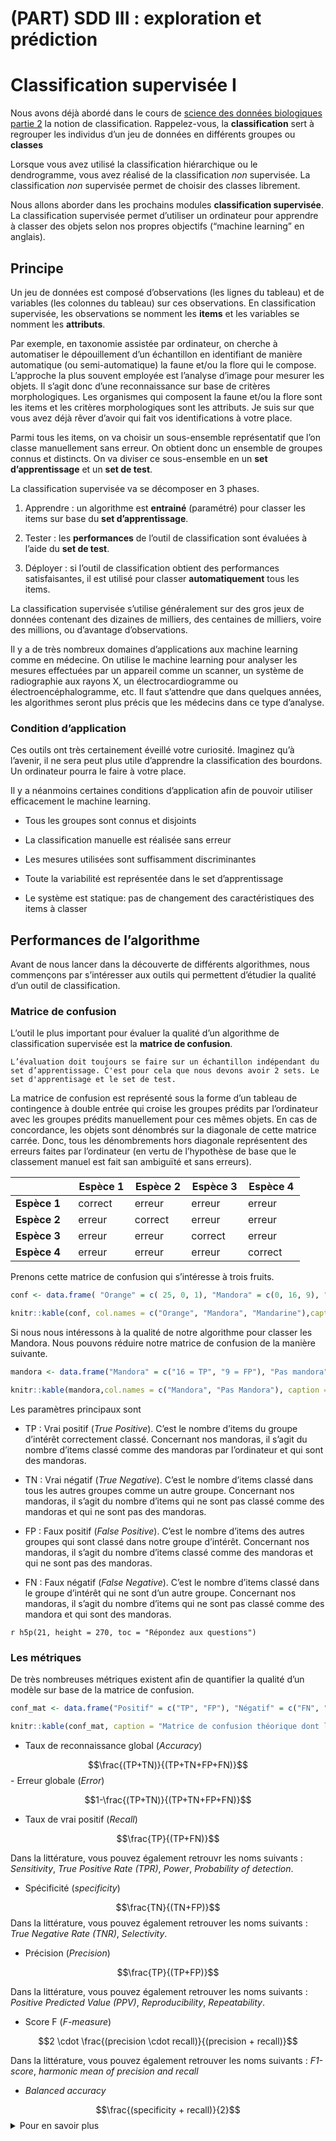 # (PART) SDD III : exploration et prédiction {-}

# Classification supervisée I {#classif1}

Nous avons déjà abordé dans le cours de [science des données biologiques partie 2]( `r paste0(learndown$baseurl, "sdd-umons2")` ){target='top'} la notion de classification. Rappelez-vous, la **classification** sert à regrouper les individus d'un jeu de données en différents groupes ou **classes**

Lorsque vous avez utilisé la classification hiérarchique ou le dendrogramme, vous avez réalisé de la classification _non_ supervisée. La classification _non_ supervisée permet de choisir des classes librement. 

Nous allons aborder dans les prochains modules **classification supervisée**. La classification supervisée permet d'utiliser un ordinateur pour apprendre à classer des objets selon nos propres objectifs ("machine learning" en anglais). 

## Principe

Un jeu de données est composé d'observations (les lignes du tableau) et de variables (les colonnes du tableau) sur ces observations. En classification supervisée, les observations se nomment les **items** et les variables se nomment les **attributs**. 

Par exemple, en taxonomie assistée par ordinateur, on cherche à automatiser le dépouillement d'un échantillon en identifiant de manière automatique (ou semi-automatique) la faune et/ou la flore qui le compose. L'approche la plus souvent employée est l'analyse d'image pour mesurer les objets. Il s'agit donc d'une reconnaissance sur base de critères morphologiques. Les organismes qui composent la faune et/ou la flore sont les items et les critères morphologiques sont les attributs. Je suis sur que vous avez déjà rêver d'avoir qui fait vos identifications à votre place.

Parmi tous les items, on va choisir un sous-ensemble représentatif que l'on classe manuellement sans erreur. On obtient donc un ensemble de groupes connus et distincts. On va diviser ce sous-ensemble en un **set d'apprentissage** et un **set de test**. 

La classification supervisée va se décomposer en 3 phases. 

1. Apprendre : un algorithme est **entrainé** (paramétré) pour classer les items sur base du **set d’apprentissage**.

2. Tester : les **performances** de l’outil de classification sont évaluées à l’aide du **set de test**.

3. Déployer : si l'outil de classification obtient des performances satisfaisantes, il est utilisé pour classer **automatiquement** tous les items.

La classification supervisée s'utilise généralement sur des gros jeux de données contenant des dizaines de milliers, des centaines de milliers, voire des millions, ou d'avantage d'observations.

Il y a de très nombreux domaines d'applications aux machine learning comme en médecine. On utilise le machine learning pour analyser les mesures effectuées par un appareil comme un scanner, un système de radiographie aux rayons X, un électrocardiogramme ou électroencéphalogramme, etc. Il faut s'attendre que dans quelques années, les algorithmes seront plus précis que les médecins dans ce type d'analyse.

### Condition d'application 

Ces outils ont très certainement éveillé votre curiosité. Imaginez qu'à l'avenir, il ne sera peut plus utile d'apprendre la classification des bourdons. Un ordinateur pourra le faire à votre place. 

Il y a néanmoins certaines conditions d'application afin de pouvoir utiliser efficacement le machine learning. 

- Tous les groupes sont connus et disjoints

- La classification manuelle est réalisée sans erreur

- Les mesures utilisées sont suffisamment discriminantes

- Toute la variabilité est représentée dans le set d’apprentissage

- Le système est statique: pas de changement des caractéristiques des items à classer


## Performances de l'algorithme

Avant de nous lancer dans la découverte de différents algorithmes, nous commençons par s'intéresser aux outils qui permettent d'étudier la qualité d'un outil de classification.

### Matrice de confusion

L'outil le plus important pour évaluer la qualité d'un algorithme de classification supervisée est la **matrice de confusion**.

```block2
L’évaluation doit toujours se faire sur un échantillon indépendant du set d’apprentissage. C'est pour cela que nous devons avoir 2 sets. Le set d'apprentisage et le set de test. 
````

La matrice de confusion est représenté sous la forme d'un tableau de contingence à double entrée qui croise les groupes prédits par l'ordinateur avec les groupes prédits manuellement pour ces mêmes objets. En cas de concordance, les objets sont dénombrés sur la diagonale de cette matrice carrée. Donc, tous les dénombrements hors diagonale représentent des erreurs faites par l'ordinateur (en vertu de l'hypothèse de base que le classement manuel est fait san ambiguïté et sans erreurs). 

|       | **Espèce 1**              | **Espèce 2**              | **Espèce 3**              | **Espèce 4**              |
| --------------------------- | ------------------------- | ------------------------- | ------------------------- | ------------------------- |
| **Espèce 1**                | correct                   | erreur            | erreur            | erreur            |
| **Espèce 2**                | erreur            | correct                   | erreur            | erreur            |
| **Espèce 3**                | erreur            | erreur            | correct                   | erreur            |
| **Espèce 4**                | erreur           | erreur            | erreur            | correct                   |

Prenons cette matrice de confusion qui s'intéresse à  trois fruits.

```r
conf <- data.frame( "Orange" = c( 25, 0, 1), "Mandora" = c(0, 16, 9), "Mineola" = c(0,8, 18),  row.names = c("Orange", "Mandora", "Mandarine"))

knitr::kable(conf, col.names = c("Orange", "Mandora", "Mandarine"),caption = "Matrice de confusion dont les colonnes représentent la classification par ordinateur et les lignes la classification manuelle.")
```

Si nous nous intéressons à la qualité de notre algorithme pour classer les Mandora. Nous pouvons réduire notre matrice de confusion de la manière suivante.

```r
mandora <- data.frame("Mandora" = c("16 = TP", "9 = FP"), "Pas mandora" = c("8 = FN", "44 = TN"),   row.names = c("Mandora", "Pas mandora"))

knitr::kable(mandora,col.names = c("Mandora", "Pas Mandora"), caption = "Matrice de confusion dont les colonnes représentent la classification par ordinateur et les lignes la classification manuelle.")
```

Les paramètres principaux sont

- TP : Vrai positif (*True Positive*). C'est le nombre d'items du groupe d'intérêt correctement classé. Concernant nos mandoras, il s'agit du nombre d'items classé comme des mandoras par l'ordinateur et qui sont des mandoras.

- TN : Vrai négatif (*True Negative*). C'est le nombre d'items classé dans tous les autres groupes comme un autre groupe. Concernant nos mandoras, il s'agit du nombre d'items qui ne sont pas classé comme des mandoras et qui ne sont pas des mandoras. 

- FP : Faux positif (*False Positive*). C'est le nombre d'items des autres groupes qui sont classé dans notre groupe d'intérêt. Concernant nos mandoras, il s'agit du nombre d'items classé comme des mandoras et qui ne sont pas des mandoras. 

- FN : Faux négatif (*False Negative*). C'est le nombre d'items classé dans le groupe d'intérêt qui ne sont d'un autre groupe. Concernant nos mandoras, il s'agit du nombre d'items qui ne sont pas classé comme des mandora et qui sont des mandoras. 

`r h5p(21, height = 270, toc = "Répondez aux questions")`

### Les métriques

De très nombreuses métriques existent afin de quantifier la qualité d'un modèle sur base de la matrice de confusion. 

```r
conf_mat <- data.frame("Positif" = c("TP", "FP"), "Négatif" = c("FN", "TN"), row.names = c("Positif", "Négatif"))

knitr::kable(conf_mat, caption = "Matrice de confusion théorique dont les colonnes représentent la classification par ordinateur et les lignes la classification manuelle.")
```

- Taux de reconnaissance global (*Accuracy*)

$$\frac{(TP+TN)}{(TP+TN+FP+FN)}$$
- Erreur globale (*Error*)

$$1-\frac{(TP+TN)}{(TP+TN+FP+FN)}$$

- Taux de vrai positif (*Recall*) 

$$\frac{TP}{(TP+FN)}$$

Dans la littérature, vous pouvez également retrouvr les noms suivants : *Sensitivity*, *True Positive Rate (TPR)*, *Power*, *Probability of detection*.

- Spécificité (*specificity*)

$$\frac{TN}{(TN+FP)}$$
Dans la littérature, vous pouvez également retrouver les noms suivants : *True Negative Rate (TNR)*, *Selectivity*.

- Précision (*Precision*)

$$\frac{TP}{(TP+FP)}$$

Dans la littérature, vous pouvez également retrouver les noms suivants : *Positive Predicted Value (PPV)*, *Reproducibility*, *Repeatability*.

- Score F (*F-measure*)

$$2 \cdot \frac{(precision \cdot recall)}{(precision + recall)}$$

Dans la littérature, vous pouvez également retrouver les noms suivants : *F1-score*, *harmonic mean of precision and recall*

- *Balanced accuracy* 

$$\frac{(specificity + recall)}{2}$$
<details><summary>Pour en savoir plus</summary>

[Statistics calculated on confusion matrix](https://github.com/BioDataScience-Course/sdd_lesson/blob/2019-2020/sdd3_01/more/confusion_matrix.pdf)

TODO : Ajouter les autres statistiques sur les matrice de confusion.

</details>
